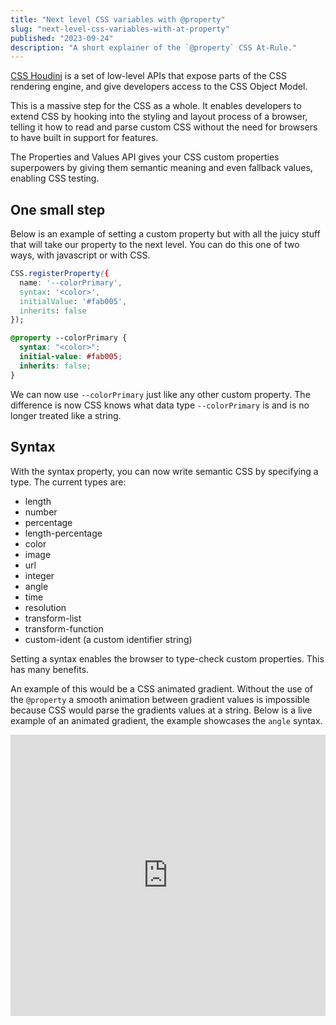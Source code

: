 ```yaml
---
title: "Next level CSS variables with @property"
slug: "next-level-css-variables-with-at-property"
published: "2023-09-24"
description: "A short explainer of the `@property` CSS At-Rule."
---
```


<a href="https://developer.mozilla.org/en-US/docs/Web/Guide/Houdini">CSS Houdini</a> is a set of low-level APIs that expose parts of the CSS rendering
engine, and give developers access to the CSS Object Model.

This is a massive step for the CSS as a whole. It enables developers to extend CSS by hooking into the styling and layout process of a browser, telling it how to read and parse custom CSS without the need for browsers to have built in support for features.

The Properties and Values API gives your CSS custom properties superpowers by giving them semantic meaning and even fallback values, enabling CSS testing.

## One small step

Below is an example of setting a custom property but with all the juicy stuff that will take our property to the next level. You can do this one of two ways, with javascript or with CSS.

```css
CSS.registerProperty({
  name: '--colorPrimary',
  syntax: '<color>',
  initialValue: '#fab005',
  inherits: false
});
```

```css
@property --colorPrimary {
  syntax: "<color>";
  initial-value: #fab005;
  inherits: false;
}
```

We can now use `--colorPrimary` just like any other custom property. The difference is now CSS knows what data type `--colorPrimary` is and is no longer treated like a string.

## Syntax

With the syntax property, you can now write semantic CSS by specifying a type. The current types are:

- length
- number
- percentage
- length-percentage
- color
- image
- url
- integer
- angle
- time
- resolution
- transform-list
- transform-function
- custom-ident (a custom identifier string)

Setting a syntax enables the browser to type-check custom properties. This has many benefits.

An example of this would be a CSS animated gradient. Without the use of the `@property` a smooth animation between gradient values is impossible because CSS would parse the gradients values at a string. Below is a live example of an animated gradient, the example showcases the `angle` syntax.

<iframe
  height="450"
  style="width: 100%;"
  scrolling="no"
  title="CSS animated gradient"
  src="https://codepen.io/Gumnut/embed/mdpedaP?default-tab=css%2Cresult"
  frameborder="no"
  loading="lazy"
  allowtransparency="true"
  allowfullscreen="true"
>
  See the Pen <a href="https://codepen.io/Gumnut/pen/mdpedaP">CSS animated gradient</a> by Gumnut (<a href="https://codepen.io/Gumnut">@Gumnut</a>) on{" "}
  <a href="https://codepen.io">CodePen</a>.
</iframe>
